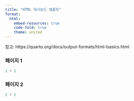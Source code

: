 ```yaml
---
title: "HTML 대시보드 템플릿"
format:
  html:
    embed-resources: true
    code-fold: true
    theme: united
---
```


참고: https://quarto.org/docs/output-formats/html-basics.html

::: {.panel-tabset}

### 페이지 1

```python
1 + 1
```

### 페이지 2

```python
2 + 2
```

:::

